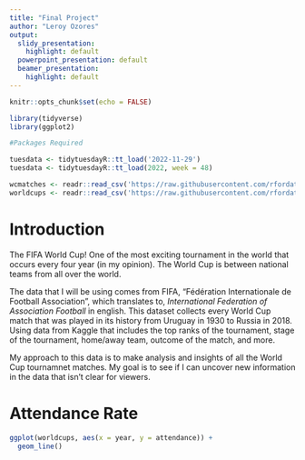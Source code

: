 ```yaml
---
title: "Final Project"
author: "Leroy Ozores"
output:
  slidy_presentation:
    highlight: default
  powerpoint_presentation: default
  beamer_presentation:
    highlight: default
---
```

```r
knitr::opts_chunk$set(echo = FALSE)

library(tidyverse)
library(ggplot2)

#Packages Required

tuesdata <- tidytuesdayR::tt_load('2022-11-29')
tuesdata <- tidytuesdayR::tt_load(2022, week = 48)

wcmatches <- readr::read_csv('https://raw.githubusercontent.com/rfordatascience/tidytuesday/master/data/2022/2022-11-29/wcmatches.csv')
worldcups <- readr::read_csv('https://raw.githubusercontent.com/rfordatascience/tidytuesday/master/data/2022/2022-11-29/worldcups.csv')
```

# Introduction

The FIFA World Cup! One of the most exciting tournament in the world that occurs every four year (in my opinion). The World Cup is between national teams from all over the world. 

The data that I will be using comes from FIFA, "Fédération Internationale de Football Association", which translates to,  *International Federation of Association Football* in english. This dataset collects every World Cup match that was played in its history from Uruguay in 1930 to Russia in 2018. Using data from Kaggle that includes the top ranks of the tournament, stage of the tournament, home/away team, outcome of the match, and more.

My approach to this data is to make analysis and insights of all the World Cup tournamnet matches. My goal is to see if I can uncover new information in the data that isn’t clear for viewers.

# Attendance Rate

```r
ggplot(worldcups, aes(x = year, y = attendance)) +
  geom_line()
```


